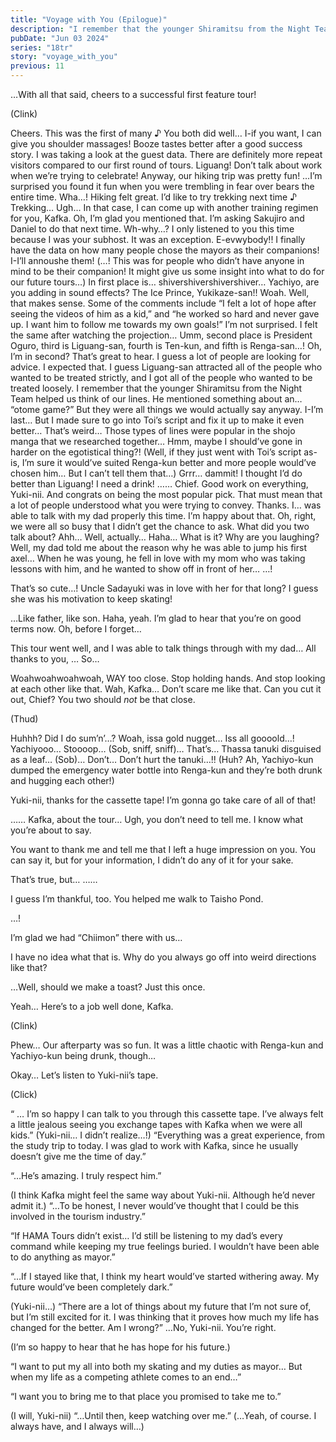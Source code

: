 ```yaml
---
title: "Voyage with You (Epilogue)"
description: "I remember that the younger Shiramitsu from the Night Team helped us think of our lines. He mentioned something about an… “otome game?”"
pubDate: "Jun 03 2024"
series: "18tr"
story: "voyage_with_you"
previous: 11
---
```



<Location name="HAMA House - Dining Room" />

<Bubble mc>
…With all that said, cheers to a successful first feature tour!
</Bubble>

(Clink)

<Bubble character="Yukikaze">
Cheers.
</Bubble>

<Bubble character="Kafka">
This was the first of many ♪
</Bubble>

<Bubble character="Renga">
You both did well… I-if you want, I can give you shoulder massages!
</Bubble>

<Bubble character="Ten">
Booze tastes better after a good success story.
</Bubble>

<Bubble character="Liguang">
I was taking a look at the guest data. There are definitely more repeat visitors compared to our first round of tours.
</Bubble>

<Bubble character="Renga">
Liguang! Don’t talk about work when we’re trying to celebrate! Anyway, our hiking trip was pretty fun!
</Bubble>

<Bubble character="Liguang">
…I’m surprised you found it fun when you were trembling in fear over bears the entire time.
</Bubble>

<Bubble character="Renga">
Wha…!
</Bubble>

<Bubble character="Kafka">
Hiking felt great. I’d like to try trekking next time ♪
</Bubble>

<Bubble character="Ten">
Trekking… Ugh…
</Bubble>

<Bubble character="Yukikaze">
In that case, I can come up with another training regimen for you, Kafka.
</Bubble>

<Bubble character="Kafka">
Oh, I’m glad you mentioned that. I’m asking Sakujiro and Daniel to do that next time.
</Bubble>

<Bubble character="Yukikaze">
Wh-why…?
</Bubble>

<Bubble character="Kafka">
I only listened to you this time because I was your subhost. It was an exception.
</Bubble>

<Bubble character="Yachiyo">
E-evwybody!! I finally have the data on how many people chose the mayors as their companions! I-I’ll annoushe them!
</Bubble>

<Bubble mc>
(…! This was for people who didn’t have anyone in mind to be their companion! It might give us some insight into what to do for our future tours…)
</Bubble>

<Bubble character="Yachiyo">
In first place is… shivershivershivershiver…
</Bubble>

<Bubble character="Kafka">
Yachiyo, are you adding in sound effects?
</Bubble>

<Bubble character="Yachiyo">
The Ice Prince, Yukikaze-san!!
</Bubble>

<Bubble character="Ten">
Woah. Well, that makes sense.
</Bubble>

<Bubble character="Yachiyo">
Some of the comments include “I felt a lot of hope after seeing the videos of him as a kid,” and “he worked so hard and never gave up. I want him to follow me towards my own goals!”
</Bubble>

<Bubble character="Renga">
I’m not surprised. I felt the same after watching the projection…
</Bubble>

<Bubble character="Yachiyo">
Umm, second place is President Oguro, third is Liguang-san, fourth is Ten-kun, and fifth is Renga-san…!
</Bubble>

<Bubble character="Kafka">
Oh, I’m in second? That’s great to hear. I guess a lot of people are looking for advice.
</Bubble>

<Bubble character="Ten">
I expected that. I guess Liguang-san attracted all of the people who wanted to be treated strictly, and I got all of the people who wanted to be treated loosely.
</Bubble>

<Bubble character="Liguang">
I remember that the younger Shiramitsu from the Night Team helped us think of our lines. He mentioned something about an… “otome game?”
</Bubble>

<Bubble character="Kafka">
But they were all things we would actually say anyway.
</Bubble>

<Bubble character="Renga">
I-I’m last… But I made sure to go into Toi’s script and fix it up to make it even better…
</Bubble>

<Bubble character="Yachiyo">
That’s weird… Those types of lines were popular in the shojo manga that we researched together…
</Bubble>

<Bubble character="Renga">
Hmm, maybe I should’ve gone in harder on the egotistical thing?!
</Bubble>

<Bubble mc>
(Well, if they just went with Toi’s script as-is, I’m sure it would’ve suited Renga-kun better and more people would’ve chosen him… But I can’t tell them that…)
</Bubble>

<Bubble character="Renga">
Grrr… dammit! I thought I’d do better than Liguang! I need a drink!
</Bubble>

<Bubble character="Liguang">
……
</Bubble>

<Bubble character="Yukikaze">
Chief.
</Bubble>

<Bubble mc>
Good work on everything, Yuki-nii. And congrats on being the most popular pick. That must mean that a lot of people understood what you were trying to convey.
</Bubble>

<Bubble character="Yukikaze">
Thanks. I… was able to talk with my dad properly this time. I’m happy about that.
</Bubble>

<Bubble mc>
Oh, right, we were all so busy that I didn’t get the chance to ask. What did you two talk about?
</Bubble>

<Bubble character="Yukikaze">
Ahh… Well, actually… Haha…
</Bubble>

<Bubble mc>
What is it? Why are you laughing?
</Bubble>

<Bubble character="Yukikaze">
Well, my dad told me about the reason why he was able to jump his first axel… When he was young, he fell in love with my mom who was taking lessons with him, and he wanted to show off in front of her…
</Bubble>

<Bubble mc>
…!

That’s so cute…! Uncle Sadayuki was in love with her for that long? I guess she was his motivation to keep skating!
</Bubble>

<Bubble character="Yukikaze">
…Like father, like son.
</Bubble>

<Bubble mc>
Haha, yeah. I’m glad to hear that you’re on good terms now.
</Bubble>

<Bubble character="Yukikaze">
Oh, before I forget…

This tour went well, and I was able to talk things through with my dad… All thanks to you, <Name first /> … So…
</Bubble>

<Bubble character="Kafka">
Woahwoahwoahwoah, WAY too close. Stop holding hands. And stop looking at each other like that.
</Bubble>

<Bubble mc>
Wah, Kafka… Don’t scare me like that.
</Bubble>

<Bubble character="Kafka">
Can you cut it out, Chief? You two should <em>not</em> be that close.
</Bubble>

(Thud)

<Bubble character="Yachiyo">
Huhhh? Did I do sum’n’…? Woah, issa gold nugget… Iss all goooold…!
</Bubble>

<Bubble character="Renga">
Yachiyooo… Stoooop… (Sob, sniff, sniff)… That’s… Thassa tanuki disguised as a leaf… (Sob)… Don’t… Don’t hurt the tanuki…!!
</Bubble>

<Bubble mc>
(Huh? Ah, Yachiyo-kun dumped the emergency water bottle into Renga-kun and they’re both drunk and hugging each other!)

Yuki-nii, thanks for the cassette tape! I’m gonna go take care of all of that!
</Bubble>

<Bubble character="Kafka">
……
</Bubble>

<Bubble character="Yukikaze">
Kafka, about the tour…
</Bubble>

<Bubble character="Kafka">
Ugh, you don’t need to tell me. I know what you’re about to say.

You want to thank me and tell me that I left a huge impression on you. You can say it, but for your information, I didn’t do any of it for your sake.
</Bubble>

<Bubble character="Yukikaze">
That’s true, but…
</Bubble>

<Bubble character="Kafka">
……

I guess I’m thankful, too. You helped me walk to Taisho Pond.
</Bubble>

<Bubble character="Yukikaze">
…!

I’m glad we had “Chiimon” there with us…
</Bubble>

<Bubble character="Kafka">
I have no idea what that is. Why do you always go off into weird directions like that?

…Well, should we make a toast? Just this once.
</Bubble>

<Bubble character="Yukikaze">
Yeah… Here’s to a job well done, Kafka.
</Bubble>

(Clink)

<Location name="HAMA House - Single Dorm" />

<Bubble mc>
Phew… Our afterparty was so fun. It was a little chaotic with Renga-kun and Yachiyo-kun being drunk, though…

Okay… Let’s listen to Yuki-nii’s tape.
</Bubble>

(Click)

<Bubble character="Yukikaze">
“<Name first /> … I’m so happy I can talk to you through this cassette tape. I’ve always felt a little jealous seeing you exchange tapes with Kafka when we were all kids.”
</Bubble>

<Bubble mc>
(Yuki-nii… I didn’t realize…!)
</Bubble>

<Bubble character="Yukikaze">
“Everything was a great experience, from the study trip to today. I was glad to work with Kafka, since he usually doesn’t give me the time of day.”

“…He’s amazing. I truly respect him.”
</Bubble>

<Bubble mc>
(I think Kafka might feel the same way about Yuki-nii. Although he’d never admit it.)
</Bubble>

<Bubble character="Yukikaze">
“…To be honest, I never would’ve thought that I could be this involved in the tourism industry.”

“If HAMA Tours didn’t exist… I’d still be listening to my dad’s every command while keeping my true feelings buried. I wouldn’t have been able to do anything as mayor.”

“…If I stayed like that, I think my heart would’ve started withering away. My future would’ve been completely dark.”
</Bubble>

<Bubble mc>
(Yuki-nii…)
</Bubble>

<Bubble character="Yukikaze">
“There are a lot of things about my future that I’m not sure of, but I’m still excited for it. I was thinking that it proves how much my life has changed for the better. Am I wrong?”
</Bubble>

<Bubble mc>
…No, Yuki-nii. You’re right.

(I’m so happy to hear that he has hope for his future.)
</Bubble>

<Bubble character="Yukikaze">
“I want to put my all into both my skating and my duties as mayor… But when my life as a competing athlete comes to an end…”

“I want you to bring me to that place you promised to take me to.”
</Bubble>

<Bubble mc>
(I will, Yuki-nii)
</Bubble>

<Bubble character="Yukikaze">
“…Until then, keep watching over me.”
</Bubble>

<Bubble mc>
(…Yeah, of course. I always have, and I always will…)
</Bubble>
